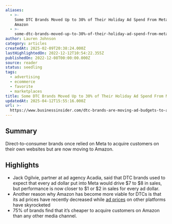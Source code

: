```yaml
---
aliases:
  - >-
    Some DTC Brands Moved Up to 30% of Their Holiday Ad Spend From Meta to
    Amazon
  - >-
    some-dtc-brands-moved-up-to-30%-of-their-holiday-ad-spend-from-meta-to-amazon
author: Lauren Johnson
category: articles
createdAt: 2025-02-09T20:38:24.000Z
lastHighlightedOn: 2022-12-12T10:54:22.355Z
publishedOn: 2022-12-08T00:00:00.000Z
source: reader
status: seedling
tags:
  - advertising
  - ecommerce
  - favorite
  - marketplaces
title: Some DTC Brands Moved Up to 30% of Their Holiday Ad Spend From Meta to Amazon
updatedAt: 2025-04-12T15:55:16.000Z
url: >-
  https://www.businessinsider.com/dtc-brands-are-moving-ad-budgets-to-amazon-2022-12?r=US&IR=T
---
```

## Summary

Direct-to-consumer brands once relied on Meta to acquire customers on their own websites but are now moving to Amazon.

## Highlights

- Jack Ogilvie, partner at ad agency Acadia, said that DTC brands used to expect that every ad dollar put into Meta would drive $7 to $8 in sales, but performance is now closer to $1 or $2 in sales for every ad dollar.
- Another reason why Amazon has become more viable for DTCs is that its ad prices have recently decreased while [ad prices](https://www.businessinsider.com/digital-ad-prices-are-skyrocketing-in-2022-2) on other platforms have skyrocketed
- 75% of brands find that it’s cheaper to acquire customers on Amazon than any other media channel.
